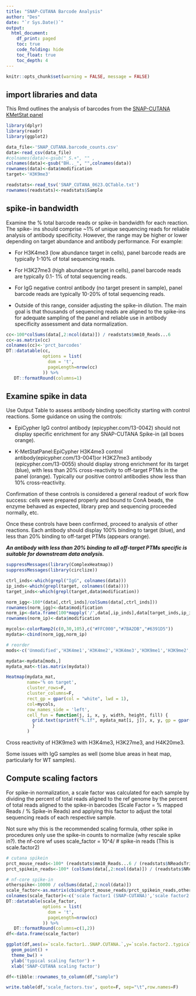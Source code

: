 ```yaml
---
title: "SNAP-CUTANA Barcode Analysis"
author: "Des"
date: "`r Sys.Date()`"
output:
  html_document:
    df_print: paged
    toc: true
    code_folding: hide
    toc_float: true
    toc_depth: 4
---
```


```r
knitr::opts_chunk$set(warning = FALSE, message = FALSE) 
```

## import libraries and data

This Rmd outlines the analysis of barcodes from the [SNAP-CUTANA KMetStat panel]( https://www.epicypher.com/products/nucleosomes/snap-cutana-k-metstat-panel)



```r
library(dplyr)
library(readr)
library(ggplot2)

data_file<-'SNAP_CUTANA.barcode_counts.csv'
data<-read_csv(data_file)
#colnames(data)<-gsub("_S.+", "" , 
colnames(data)<-gsub("BH.._", "",colnames(data))
rownames(data)<-data$modification
target<-'H3K9me3'

readstats<-read_tsv('SNAP_CUTANA_0623.QCTable.txt')
rownames(readstats)<-readstats$Sample

```

## spike-in bandwidth

Examine the % total barcode reads or spike-in bandwidth for each reaction. The spike- ins should comprise \~1% of unique sequencing reads for reliable analysis of antibody specificity. However, the range may be higher or lower depending on target abundance and antibody performance. For example:

-   For H3K4me3 (low abundance target in cells), panel barcode reads are typically 1-10% of total sequencing reads.

-   For H3K27me3 (high abundance target in cells), panel barcode reads are typically 0.1- 1% of total sequencing reads.

-   For IgG negative control antibody (no target present in sample), panel barcode reads are typically 10-20% of total sequencing reads.

-   Outside of this range, consider adjusting the spike-in dilution. The main goal is that thousands of sequencing reads are aligned to the spike-ins for adequate sampling of the panel and reliable use in antibody specificity assessment and data normalization.

```r

cc<-100*colSums(data[,2:ncol(data)]) / readstats$mm10_Reads...6
cc<-as.matrix(cc)
colnames(cc)<-'prct_barcodes'
DT::datatable(cc, 
              options = list(
                dom = 't',
                pageLength=nrow(cc)
              )) %>%
   DT::formatRound(columns=1)
```

## Examine spike in data

Use Output Table to assess antibody binding specificity starting with control reactions. Some guidance on using the controls:

-   EpiCypher IgG control antibody (epicypher.com/13-0042) should not display specific enrichment for any SNAP-CUTANA Spike-in (all boxes orange).

-   K-MetStatPanel:EpiCypher H3K4me3 control antibody(epicypher.com/13-0041)or H3K27me3 antibody (epicypher.com/13-0055) should display strong enrichment for its target (blue), with less than 20% cross-reactivity to off-target PTMs in the panel (orange). Typically our positive control antibodies show less than 10% cross-reactivity.

Confirmation of these controls is considered a general readout of work flow success: cells were prepared properly and bound to ConA beads, the enzyme behaved as expected, library prep and sequencing proceeded normally, etc.

Once these controls have been confirmed, proceed to analysis of other reactions. Each antibody should display 100% binding to target (blue), and less than 20% binding to off-target PTMs (appears orange).

***An antibody with less than 20% binding to all off-target PTMs specific is suitable for downstream data analysis.***

```r

suppressMessages(library(ComplexHeatmap))
suppressMessages(library(circlize))

ctrl_inds<-which(grepl("IgG", colnames(data)))
ip_inds<-which(grepl(target, colnames((data))))
target_inds<-which(grepl(target,data$modification))

norm_igg<-100*(data[,ctrl_inds]/colSums(data[,ctrl_inds]))
rownames(norm_igg)<-data$modification
norm_ip<-data.frame(100*mapply('/',data[,ip_inds],data[target_inds,ip_inds]))
rownames(norm_ip)<-data$modification

mycols<-colorRamp2(c(0,30,105),c("#FFC000","#7BA2DB","#6391D5"))
mydata<-cbind(norm_igg,norm_ip)

# reorder 
mods<-c('Unmodified','H3K4me1','H3K4me2','H3K4me3','H3K9me1','H3K9me2','H3K9me3','H3K27me1','H3K27me2','H3K27me3','H3K36me1','H3K36me2','H3K36me3','H4K20me1','H4K20me2','H4K20me3')

mydata<-mydata[mods,]
mydata_mat<-t(as.matrix(mydata))

Heatmap(mydata_mat,
        name='% on target',
        cluster_rows=F,
        cluster_columns=F,
        rect_gp = gpar(col = "white", lwd = 1),
        col=mycols,
        row_names_side = 'left',
        cell_fun = function(j, i, x, y, width, height, fill) {
          grid.text(sprintf("%.1f", mydata_mat[i, j]), x, y, gp = gpar(fontsize = 10))
          }
        )
```

Cross reactivity of H3K9me3 with H3K4me3, H3K27me3, and H4K20me3.

Some issues with IgG samples as well (some blue areas in heat map, particularly for WT samples).  

## Compute scaling factors

For spike-in normalization, a scale factor was calculated for each sample by dividing the percent of total reads aligned to the ref genome by the percent of total reads aligned to the spike-in barcodes (Scale Factor = % mapped Reads / % Spike-in Reads) and applying this factor to adjust the total sequencing reads of each respective sample. 

Not sure why this is the recommended scaling formula, other spike in procedures only use the spike-in counts to normalize (why rescale spike in?).  the nf-core wf uses scale_factor = 10^4/ # spike-in reads (This is scale.factor2)

```r
# cutana spikein
prct_mouse_reads<-100* (readstats$mm10_Reads...6 / (readstats$NReadsTrim*2))
prct_spikein_reads<-100* (colSums(data[,2:ncol(data)]) / (readstats$NReadsTrim * 2))

# nf-core spike-in 
otherspike<-10000 / colSums(data[,2:ncol(data)])
scale_factor<-as.matrix(cbind(prct_mouse_reads/prct_spikein_reads,otherspike))
colnames(scale_factor)<-c('scale factor1 (SNAP-CUTANA)','scale factor2 (typical method)')
DT::datatable(scale_factor, 
              options = list(
                dom = 't',
                pageLength=nrow(cc)
              )) %>%
   DT::formatRound(columns=c(1,2))
df<-data.frame(scale_factor)

ggplot(df,aes(x=`scale.factor1..SNAP.CUTANA.`,y=`scale.factor2..typical.method.`)) +
  geom_point() + 
  theme_bw() +
  ylab('typical scaling factor') +
  xlab('SNAP-CUTANA scaling factor')

df<-tibble::rownames_to_column(df,"sample")

write.table(df,'scale_factors.tsv', quote=F, sep="\t",row.names=F)

```
